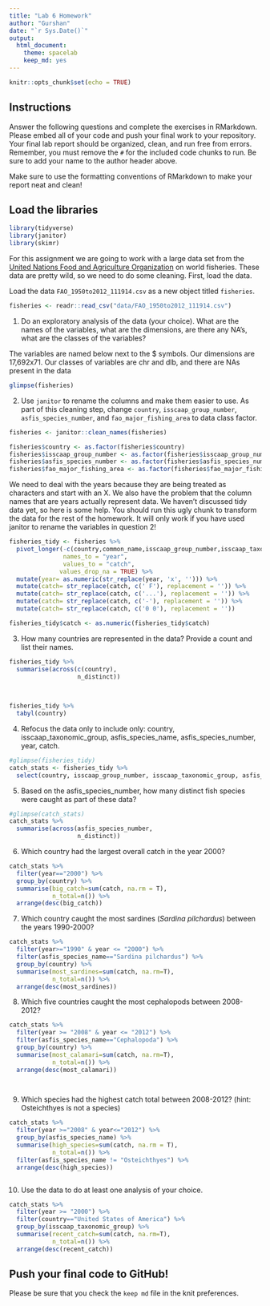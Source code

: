 ```yaml
---
title: "Lab 6 Homework"
author: "Gurshan"
date: "`r Sys.Date()`"
output:
  html_document: 
    theme: spacelab
    keep_md: yes
---
```


```r
knitr::opts_chunk$set(echo = TRUE)
```

## Instructions
Answer the following questions and complete the exercises in RMarkdown. Please embed all of your code and push your final work to your repository. Your final lab report should be organized, clean, and run free from errors. Remember, you must remove the `#` for the included code chunks to run. Be sure to add your name to the author header above.  

Make sure to use the formatting conventions of RMarkdown to make your report neat and clean!  

## Load the libraries
```r
library(tidyverse)
library(janitor)
library(skimr)
```

For this assignment we are going to work with a large data set from the [United Nations Food and Agriculture Organization](http://www.fao.org/about/en/) on world fisheries. These data are pretty wild, so we need to do some cleaning. First, load the data.  

Load the data `FAO_1950to2012_111914.csv` as a new object titled `fisheries`.
```r

fisheries <- readr::read_csv("data/FAO_1950to2012_111914.csv")
```

1. Do an exploratory analysis of the data (your choice). What are the names of the variables, what are the dimensions, are there any NA's, what are the classes of the variables? 

The variables are named below next to the $ symbols. Our dimensions are 17,692x71. Our classes of variables are chr and dlb, and there are NAs present in the data
```r
glimpse(fisheries)

```

2. Use `janitor` to rename the columns and make them easier to use. As part of this cleaning step, change `country`, `isscaap_group_number`, `asfis_species_number`, and `fao_major_fishing_area` to data class factor. 
```r
fisheries <- janitor::clean_names(fisheries)

```

```r
fisheries$country <- as.factor(fisheries$country)
fisheries$isscaap_group_number <- as.factor(fisheries$isscaap_group_number)
fisheries$asfis_species_number <- as.factor(fisheries$asfis_species_number)
fisheries$fao_major_fishing_area <- as.factor(fisheries$fao_major_fishing_area)

```

We need to deal with the years because they are being treated as characters and start with an X. We also have the problem that the column names that are years actually represent data. We haven't discussed tidy data yet, so here is some help. You should run this ugly chunk to transform the data for the rest of the homework. It will only work if you have used janitor to rename the variables in question 2!
```r
fisheries_tidy <- fisheries %>% 
  pivot_longer(-c(country,common_name,isscaap_group_number,isscaap_taxonomic_group,asfis_species_number,asfis_species_name,fao_major_fishing_area,measure),
               names_to = "year",
               values_to = "catch",
              values_drop_na = TRUE) %>% 
  mutate(year= as.numeric(str_replace(year, 'x', ''))) %>% 
  mutate(catch= str_replace(catch, c(' F'), replacement = '')) %>% 
  mutate(catch= str_replace(catch, c('...'), replacement = '')) %>% 
  mutate(catch= str_replace(catch, c('-'), replacement = '')) %>% 
  mutate(catch= str_replace(catch, c('0 0'), replacement = ''))

fisheries_tidy$catch <- as.numeric(fisheries_tidy$catch)

```

3. How many countries are represented in the data? Provide a count and list their names.
```r
fisheries_tidy %>% 
  summarise(across(c(country), 
                   n_distinct))
  
  

```

```r

fisheries_tidy %>% 
  tabyl(country)
```


4. Refocus the data only to include only: country, isscaap_taxonomic_group, asfis_species_name, asfis_species_number, year, catch.
```r
#glimpse(fisheries_tidy)
catch_stats <- fisheries_tidy %>% 
  select(country, isscaap_group_number, isscaap_taxonomic_group, asfis_species_name, asfis_species_number, year, catch) 
```

5. Based on the asfis_species_number, how many distinct fish species were caught as part of these data?
```r
#glimpse(catch_stats)
catch_stats %>% 
  summarise(across(asfis_species_number,
                   n_distinct))
```


6. Which country had the largest overall catch in the year 2000?
```r
catch_stats %>% 
  filter(year=="2000") %>% 
  group_by(country) %>% 
  summarise(big_catch=sum(catch, na.rm = T),
            n_total=n()) %>%
  arrange(desc(big_catch))


```






7. Which country caught the most sardines (_Sardina pilchardus_) between the years 1990-2000?

```r
catch_stats %>% 
  filter(year>="1990" & year <= "2000") %>%
  filter(asfis_species_name=="Sardina pilchardus") %>%
  group_by(country) %>% 
  summarise(most_sardines=sum(catch, na.rm=T),
            n_total=n()) %>% 
  arrange(desc(most_sardines))
```

8. Which five countries caught the most cephalopods between 2008-2012?


```r
catch_stats %>%
  filter(year >= "2008" & year <= "2012") %>% 
  filter(asfis_species_name=="Cephalopoda") %>% 
  group_by(country) %>% 
  summarise(most_calamari=sum(catch, na.rm=T),
            n_total=n()) %>% 
  arrange(desc(most_calamari))

  
```

9. Which species had the highest catch total between 2008-2012? (hint: Osteichthyes is not a species)


```r
catch_stats %>% 
  filter(year >="2008" & year<="2012") %>% 
  group_by(asfis_species_name) %>% 
  summarise(high_species=sum(catch, na.rm = T),
            n_total=n()) %>%
  filter(asfis_species_name != "Osteichthyes") %>% 
  arrange(desc(high_species))



```




10. Use the data to do at least one analysis of your choice.
```r
catch_stats %>% 
  filter(year >= "2000") %>% 
  filter(country=="United States of America") %>% 
  group_by(isscaap_taxonomic_group) %>% 
  summarise(recent_catch=sum(catch, na.rm=T),
            n_total=n()) %>% 
  arrange(desc(recent_catch))

```

## Push your final code to GitHub!
Please be sure that you check the `keep md` file in the knit preferences.   